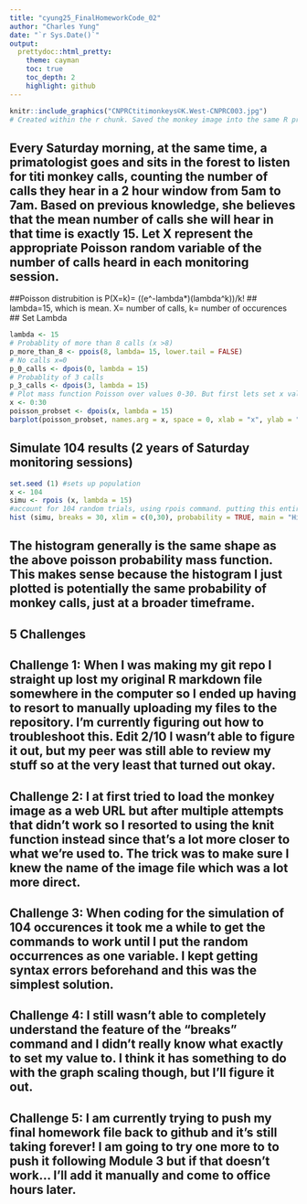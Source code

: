 ```yaml
---
title: "cyung25_FinalHomeworkCode_02"
author: "Charles Yung"
date: "`r Sys.Date()`"
output: 
  prettydoc::html_pretty:
    theme: cayman
    toc: true
    toc_depth: 2
    highlight: github
---
```

```r
knitr::include_graphics("CNPRCtitimonkeys©K.West-CNPRC003.jpg")
# Created within the r chunk. Saved the monkey image into the same R project folder as the markdown document. 
```
## Every Saturday morning, at the same time, a primatologist goes and sits in the forest to listen for titi monkey calls, counting the number of calls they hear in a 2 hour window from 5am to 7am. Based on previous knowledge, she believes that the mean number of calls she will hear in that time is exactly 15. Let X represent the appropriate Poisson random variable of the number of calls heard in each monitoring session.
##Poisson distrubition is P(X=k)= ((e^-lambda*)(lambda^k))/k!
## lambda=15, which is mean. X= number of calls, k= number of occurences
## Set Lambda
```r
lambda <- 15
# Probablity of more than 8 calls (x >8)
p_more_than_8 <- ppois(8, lambda= 15, lower.tail = FALSE)
# No calls x=0
p_0_calls <- dpois(0, lambda = 15)
# Probablity of 3 calls
p_3_calls <- dpois(3, lambda = 15)
# Plot mass function Poisson over values 0-30. But first lets set x value range and establish that we are using Poisson distribution. After that we will plot our barplot function. 
x <- 0:30
poisson_probset <- dpois(x, lambda = 15)
barplot(poisson_probset, names.arg = x, space = 0, xlab = "x", ylab = "Pr (X = x)", main = "Poisson Probability Mass Function (lambda = 15)")
```
## Simulate 104 results (2 years of Saturday monitoring sessions)
```r
set.seed (1) #sets up population
x <- 104
simu <- rpois (x, lambda = 15) 
#account for 104 random trials, using rpois command. putting this entire equation as a simulation ensures less syntax errors. We keep lambda the same here. I set my variable as simu to prevent syntax errors
hist (simu, breaks = 30, xlim = c(0,30), probability = TRUE, main = "Histogram of Simulated Data", xlab = "Number of Titi Calls", ylab = "probability") #histogram accounts for all random trials, limits of x are also set. Coming back around to edit the code I added axis titles to make the graph look nicer
```
## The histogram generally is the same shape as the above poisson probability mass function. This makes sense because the histogram I just plotted is potentially the same probability of monkey calls, just at a broader timeframe. 

## 5 Challenges

## Challenge 1: When I was making my git repo I straight up lost my original R markdown file somewhere in the computer so I ended up having to resort to manually uploading my files to the repository. I'm currently figuring out how to troubleshoot this. Edit 2/10 I wasn't able to figure it out, but my peer was still able to review my stuff so at the very least that turned out okay. 

## Challenge 2: I at first tried to load the monkey image as a web URL but after multiple attempts that didn't work so I resorted to using the knit function instead since that's a lot more closer to what we're used to. The trick was to make sure I knew the name of the image file which was a lot more direct. 

## Challenge 3: When coding for the simulation of 104 occurences it took me a while to get the commands to work until I put the random occurrences as one variable. I kept getting syntax errors beforehand and this was the simplest solution.


## Challenge 4: I still wasn't able to completely understand the feature of the "breaks" command and I didn't really know what exactly to set my value to. I think it has something to do with the graph scaling though, but I'll figure it out.

## Challenge 5: I am currently trying to push my final homework file back to github and it's still taking forever! I am going to try one more to to push it following Module 3 but if that doesn't work... I'll add it manually and come to office hours later.  
